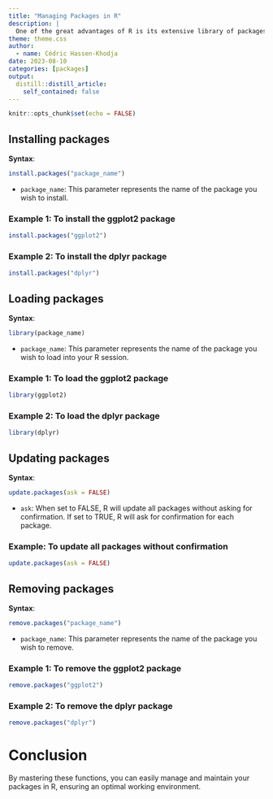 ```yaml
---
title: "Managing Packages in R"
description: |
  One of the great advantages of R is its extensive library of packages. These packages extend R's functionalities, offering tools for a variety of analytical tasks. Here's how to manage these packages:
theme: theme.css
author:
  - name: Cédric Hassen-Khodja
date: 2023-08-10
categories: [packages]
output:
  distill::distill_article:
    self_contained: false
---
```


```r
knitr::opts_chunk$set(echo = FALSE)
```

## Installing packages

**Syntax**:

```r
install.packages("package_name")
```

-   `package_name`: This parameter represents the name of the package you wish to install.

### Example 1: To install the ggplot2 package

```r
install.packages("ggplot2")
```

### Example 2: To install the dplyr package

```r
install.packages("dplyr")
```

## Loading packages

**Syntax**:

```r
library(package_name)
```

-   `package_name`: This parameter represents the name of the package you wish to load into your R session.

### Example 1: To load the ggplot2 package

```r
library(ggplot2)
```

### Example 2: To load the dplyr package

```r
library(dplyr)
```

## Updating packages

**Syntax**:

```r
update.packages(ask = FALSE)
```

-   `ask`: When set to FALSE, R will update all packages without asking for confirmation. If set to TRUE, R will ask for confirmation for each package.

### Example: To update all packages without confirmation

```r
update.packages(ask = FALSE)
```

## Removing packages

**Syntax**:

```r
remove.packages("package_name")
```

-   `package_name`: This parameter represents the name of the package you wish to remove.

### Example 1: To remove the ggplot2 package

```r
remove.packages("ggplot2")
```

### Example 2: To remove the dplyr package

```r
remove.packages("dplyr")
```

# Conclusion

By mastering these functions, you can easily manage and maintain your packages in R, ensuring an optimal working environment.
